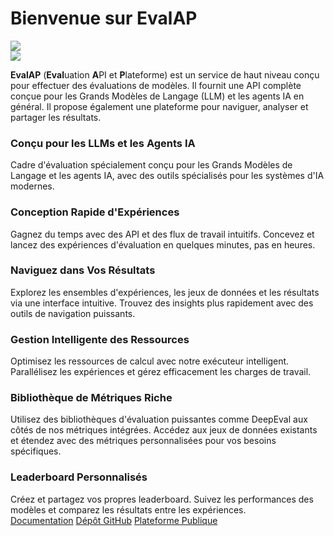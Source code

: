 
# Bienvenue sur EvalAP

<div style={{ display: 'flex', justifyContent: 'center', alignItems: 'center', gap: '100px' }}>
  <div>
    <img src="img/android-chrome-192x192.png" />
  </div>
  <div>
    <img src="img/leaderboard2-alpha.png" style={{ maxWidth: '400px', height: 'auto' }} />
  </div>
</div>


**EvalAP** (**Eval**uation **A**PI et **P**lateforme) est un service de haut niveau conçu pour effectuer des évaluations de modèles. 
Il fournit une API complète conçue pour les Grands Modèles de Langage (LLM) et les agents IA en général. Il propose également une plateforme pour naviguer, analyser et partager les résultats.

<section style={{
    display: 'flex',
    alignItems: 'center',
    padding: '2rem 0',
    width: '100%',
}}>
  <div className="container">
    <div className="row">
      <div className="col col--4">
          <Card shadow='tl'>
            <CardHeader className="text--center">
                <h3>Conçu pour les LLMs et les Agents IA</h3>
            </CardHeader>
            <CardBody className="text--center">
                Cadre d'évaluation spécialement conçu pour les Grands Modèles de Langage et les agents IA, 
                avec des outils spécialisés pour les systèmes d'IA modernes.
            </CardBody>
          </Card>
      </div>
      <div className="col col--4">
          <Card shadow='tl'>
            <CardHeader className="text--center">
                <h3>Conception Rapide d'Expériences</h3>
            </CardHeader>
            <CardBody className="text--center">
                Gagnez du temps avec des API et des flux de travail intuitifs. Concevez et lancez 
                des expériences d'évaluation en quelques minutes, pas en heures.
            </CardBody>
          </Card>
      </div>
      <div className="col col--4">
          <Card shadow='tl'>
            <CardHeader className="text--center">
                <h3>Naviguez dans Vos Résultats</h3>
            </CardHeader>
            <CardBody className="text--center">
                Explorez les ensembles d'expériences, les jeux de données et les résultats via une interface 
                intuitive. Trouvez des insights plus rapidement avec des outils de navigation puissants.
            </CardBody>
          </Card>
      </div>
    </div>
    <div className="row" style={{marginTop: '20px'}}>
      <div className="col col--4">
          <Card shadow='tl'>
            <CardHeader className="text--center">
                <h3>Gestion Intelligente des Ressources</h3>
            </CardHeader>
            <CardBody className="text--center">
                Optimisez les ressources de calcul avec notre exécuteur intelligent. Parallélisez 
                les expériences et gérez efficacement les charges de travail.
            </CardBody>
          </Card>
      </div>
      <div className="col col--4">
          <Card shadow='tl'>
            <CardHeader className="text--center">
                <h3>Bibliothèque de Métriques Riche</h3>
            </CardHeader>
            <CardBody className="text--center">
                Utilisez des bibliothèques d'évaluation puissantes comme DeepEval aux côtés de nos 
                métriques intégrées. Accédez aux jeux de données existants et étendez avec des 
                métriques personnalisées pour vos besoins spécifiques.
            </CardBody>
          </Card>
      </div>
      <div className="col col--4">
          <Card shadow='tl'>
            <CardHeader className="text--center">
                <h3>Leaderboard Personnalisés</h3>
            </CardHeader>
            <CardBody className="text--center">
                Créez et partagez vos propres leaderboard. Suivez les performances des modèles et 
                comparez les résultats entre les expériences.
            </CardBody>
          </Card>
      </div>
    </div>
  </div>
</section>

<div className="container" style={{ marginTop: '3rem', marginBottom: '3rem' }}>  
  <div className="row">
    <div className="col" style={{ display: 'flex', justifyContent: 'center', gap: '2rem' }}>
        <a href="/doc/docs" className="button button--primary button--lg">Documentation</a>
        <a href="https://github.com/etalab-ia/evalap" className="button button--secondary button--lg">Dépôt GitHub</a>
        <a href="https://evalap.etalab.gouv.fr" className="button button--info button--lg">Plateforme Publique</a>
    </div>
  </div>
</div>



